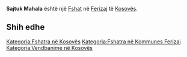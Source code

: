 {{Fshat në Kosovës
 | Emri                = Sajtuk Mahala
| srp_N_name = Sajtuk Mahala
| srp_N_FULL_NAME_RO = Sajtuk Mahala
| srp_N_FULL_NAME_ND_RO = Sajtuk Mahala
| srp_N_SORT_NAME_RG = SAJTUKMAHALA
| srp_N_FULL_NAME_RG = Sajtuk Mahala
| srp_N_FULL_NAME_ND_RG = Sajtuk Mahala

 | Emri (Rasa dhanore) = 
 | Figura              = 
 | Shteti              = Kosovo
 | Komuna              = Ferizaj
 | Kodi postar         = 
 | Sipërfaqja          = 

 | Popullsia           = 

 | Regj. i popullsisë  = 
 | Dend. e popullsisë  = 
 | Faqja zyrtare       = 
 <!--- Koordinatat ----> 
 | Gjerësia            = 42.357222
 | Gjatësia            = 20.914167
 | Lartësia            = 
}}
'''Sajtuk Mahala''' është një [[Fshat]] në [[Ferizaj]] të [[Kosovës]].

<!-- == Gjeografia == -->
<!-- == Historia == -->
<!-- == Demografia == -->
== Shih edhe ==
{{Komuna Ferizaj}}
{{Kosovo-Administrata-Cung}}

[[Kategoria:Fshatra në Kosovës]]
[[Kategoria:Fshatra në Kommunes Ferizaj]]
[[Kategoria:Vendbanime në Kosovës]]